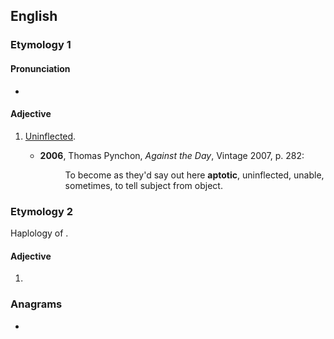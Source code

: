 ==English==

===Etymology 1===
{{suffix|en|aptote|ic}}

====Pronunciation====
* {{IPA|en|/æpˈtɒtɪk/}}

====Adjective====
{{en-adj}}

# {{lb|en|grammar|linguistics|now|_|rare}} [[uninflected|Uninflected]].
#* '''2006''', Thomas Pynchon, ''Against the Day'', Vintage 2007, p. 282:
#*: To become as they'd say out here '''aptotic''', uninflected, unable, sometimes, to tell subject from object.

===Etymology 2===
Haplology of {{m|en|apoptotic}}.

====Adjective====
{{en-adj}}

# {{lb|en|biology|rare}} {{misspelling of|en|apoptotic}}

===Anagrams===
* {{anagrams|en|a=acioptt|picotta}}

{{cln|en|haplological forms}}